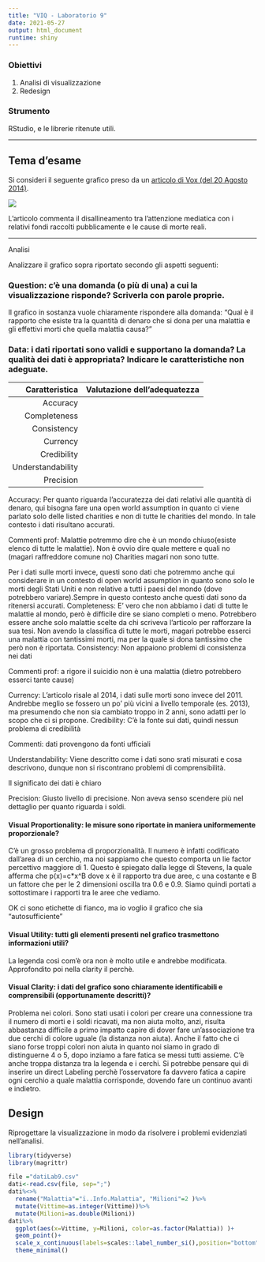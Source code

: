 ---
title: "VIQ - Laboratorio 9"
date: 2021-05-27
output: html_document
runtime: shiny
---

### Obiettivi

1. Analisi di visualizzazione
2. Redesign

### Strumento

RStudio, e le librerie ritenute utili.

---

## Tema d'esame

Si consideri il seguente grafico preso da un [articolo di Vox (del 20 Agosto 2014)](http://www.vox.com/2014/8/20/6040435/als-ice-bucket-challenge-and-why-we-give-to-charity-donate).

![](fundrasing4disease.jpg)

L'articolo commenta il disallineamento tra l'attenzione mediatica con i relativi fondi raccolti pubblicamente e le cause di morte reali.

---

Analisi

Analizzare il grafico sopra riportato secondo gli aspetti seguenti:

### Question: c'è una domanda (o più di una) a cui la visualizzazione risponde? Scriverla con parole proprie.
Il grafico in sostanza vuole chiaramente rispondere alla domanda: "Qual è il rapporto che esiste tra la quantità di denaro che si dona per una malattia e gli effettivi morti che quella malattia causa?"



### Data: i dati riportati sono validi e supportano la domanda? La qualità dei dati è appropriata? Indicare le caratteristiche non adeguate.

Caratteristica      | Valutazione dell'adequatezza
-------------------:|-------------------------------------------------
Accuracy            |
Completeness        | 
Consistency         | 
Currency            | 
Credibility         | 
Understandability   | 
Precision           | 

Accuracy: 
Per quanto riguarda l'accuratezza dei dati relativi alle quantità di denaro, qui bisogna fare una open world assumption in quanto ci viene parlato solo delle listed charities e non di tutte le charities del mondo. In tale contesto i dati risultano accurati.

Commenti prof:
Malattie potremmo dire che è un mondo chiuso(esiste elenco di tutte le malattie). Non è ovvio dire quale mettere e quali no (magari raffreddore comune no)
Charities magari non sono tutte.


Per i dati sulle morti invece, questi sono dati che potremmo anche qui considerare in un contesto di open world assumption in quanto sono solo le morti degli Stati Uniti e non relative a tutti i paesi del mondo (dove potrebbero variare).Sempre in questo contesto anche questi dati sono da ritenersi accurati.
Completeness:
E' vero che non abbiamo i dati di tutte le malattie al mondo, però è difficile dire se siano completi o meno. Potrebbero essere anche solo malattie scelte da chi scriveva l'articolo per rafforzare la sua tesi. Non avendo la classifica di tutte le morti, magari potrebbe esserci una malattia con tantissimi morti, ma per la quale si dona tantissimo che però non è riportata.
Consistency:
Non appaiono problemi di consistenza nei dati

Commenti prof:
a rigore il suicidio non è una malattia (dietro potrebbero esserci tante cause)

Currency:
L'articolo risale al 2014, i dati sulle morti sono invece del 2011. Andrebbe meglio se fossero un po' più vicini a livello temporale (es. 2013), ma presumendo che non sia cambiato troppo in 2 anni, sono adatti per lo scopo che ci si propone.
Credibility:
C'è la fonte sui dati, quindi nessun problema di credibilità

Commenti: dati provengono da fonti ufficiali


Understandability:
Viene descritto come i dati sono srati misurati e cosa descrivono, dunque non si riscontrano problemi di comprensibilità.

Il significato dei dati è chiaro

Precision:
Giusto livello di precisione. Non aveva senso scendere più nel dettaglio per quanto riguarda i soldi.



#### Visual Proportionality: le misure sono riportate in maniera uniformemente proporzionale?
C'è un grosso problema di proporzionalità. Il numero è infatti codificato dall'area di un cerchio, ma noi sappiamo che questo comporta un lie factor percettivo maggiore di 1. Questo è spiegato dalla legge di Stevens, la quale afferma che p(x)=c*x^B dove x è il rapporto tra due aree, c una costante e B un fattore che per le 2 dimensioni oscilla tra 0.6 e 0.9. Siamo quindi portati a sottostimare i rapporti tra le aree che vediamo. 


OK ci sono etichette di fianco, ma io voglio il grafico che sia "autosufficiente"



#### Visual Utility: tutti gli elementi presenti nel grafico trasmettono informazioni utili?
La legenda così com'è ora non è molto utile e andrebbe modificata. Approfondito poi nella clarity il perchè.


#### Visual Clarity: i dati del grafico sono chiaramente identificabili e comprensibili (opportunamente descritti)?
Problema nei colori. Sono stati usati i colori per creare una connessione tra il numero di morti e i soldi ricavati, ma non aiuta molto, anzi, risulta abbastanza difficile a primo impatto capire di dover fare un'associazione tra due cerchi di colore uguale (la distanza non aiuta). Anche il fatto che ci siano forse troppi colori non aiuta in quanto noi siamo in grado di distinguerne 4 o 5, dopo inziamo a fare fatica se messi tutti assieme. 
C'è anche troppa distanza tra la legenda e i cerchi. Si potrebbe pensare qui di inserire un direct Labeling perchè l'osservatore fa davvero fatica a capire ogni cerchio a quale malattia corrisponde, dovendo fare un continuo avanti e indietro.


## Design

Riprogettare la visualizzazione in modo da risolvere i problemi evidenziati nell'analisi.

```{r import delle librerie,include=FALSE}
library(tidyverse)
library(magrittr)


```


```{r}
file ="datiLab9.csv"
dati<-read.csv(file, sep=";")
dati%<>%
  rename("Malattia"="ï..Info.Malattia", "Milioni"=2 )%>%
  mutate(Vittime=as.integer(Vittime))%>%
  mutate(Milioni=as.double(Milioni))
dati%>%
  ggplot(aes(x=Vittime, y=Milioni, color=as.factor(Malattia)) )+ 
  geom_point()+
  scale_x_continuous(labels=scales::label_number_si(),position="bottom")+
  theme_minimal()
  
  

  



```


```{r}

```


```{r}

```
